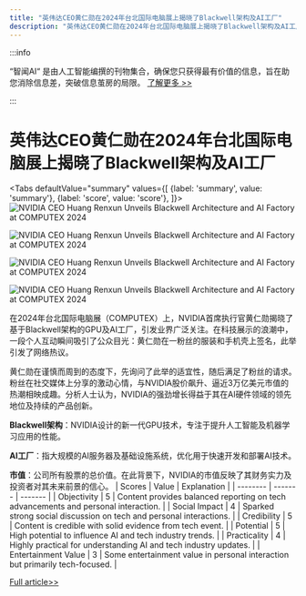 ```yaml
---
title: "英伟达CEO黄仁勋在2024年台北国际电脑展上揭晓了Blackwell架构及AI工厂"
description: "英伟达CEO黄仁勋在2024年台北国际电脑展上揭晓了Blackwell架构及AI工厂"
---
```



:::info

“智闻AI“ 是由人工智能编撰的刊物集合，确保您只获得最有价值的信息，旨在助您消除信息差，突破信息茧房的局限。  [了解更多 >>](/)

:::

# 英伟达CEO黄仁勋在2024年台北国际电脑展上揭晓了Blackwell架构及AI工厂


<Tabs
	defaultValue="summary"
	values={[
	{label: 'summary', value: 'summary'},
	{label: 'score', value: 'score'},
]}>
<TabItem value="summary">
<img
  src="https://image.informedainews.com/2024/06/07/Ar-rRN-1717724959-0.jpg"
  alt="NVIDIA CEO Huang Renxun Unveils Blackwell Architecture and AI Factory at COMPUTEX 2024"
/>

<img
  src="https://image.informedainews.com/2024/06/07/Ar-lR3-1717724959-1.jpg"
  alt="NVIDIA CEO Huang Renxun Unveils Blackwell Architecture and AI Factory at COMPUTEX 2024"
/>

<img
  src="https://image.informedainews.com/2024/06/07/Ar-03n-1717724959-2.jpg"
  alt="NVIDIA CEO Huang Renxun Unveils Blackwell Architecture and AI Factory at COMPUTEX 2024"
/>

<img
  src="https://image.informedainews.com/2024/06/07/Ar-Byi-1717724959-3.jpg"
  alt="NVIDIA CEO Huang Renxun Unveils Blackwell Architecture and AI Factory at COMPUTEX 2024"
/>



在2024年台北国际电脑展（COMPUTEX）上，NVIDIA首席执行官黄仁勋揭晓了基于Blackwell架构的GPU及AI工厂，引发业界广泛关注。在科技展示的浪潮中，一段个人互动瞬间吸引了公众目光：黄仁勋在一粉丝的服装和手机壳上签名，此举引发了网络热议。

黄仁勋在谨慎而周到的态度下，先询问了此举的适宜性，随后满足了粉丝的请求。粉丝在社交媒体上分享的激动心情，与NVIDIA股价飙升、逼近3万亿美元市值的热潮相映成趣。分析人士认为，NVIDIA的强劲增长得益于其在AI硬件领域的领先地位及持续的产品创新。

**Blackwell架构**：NVIDIA设计的新一代GPU技术，专注于提升人工智能及机器学习应用的性能。

**AI工厂**：指大规模的AI服务器及基础设施系统，优化用于快速开发和部署AI技术。

**市值**：公司所有股票的总价值。在此背景下，NVIDIA的市值反映了其财务实力及投资者对其未来前景的信心。
</TabItem>
<TabItem value="score">
	| Scores     | Value   | Explanation |
	| -------- | ------- | ------- |
	| Objectivity  | 5    | Content provides balanced reporting on tech advancements and personal interaction.    |
	| Social Impact | 4     | Sparked strong social discussion on tech and personal interactions.    |
	| Credibility    | 5    | Content is credible with solid evidence from tech event.    |
	| Potential    | 5    | High potential to influence AI and tech industry trends.    |
	| Practicality    | 4    | Highly practical for understanding AI and tech industry updates.    |
	| Entertainment Value    | 3    | Some entertainment value in personal interaction but primarily tech-focused.    |
</TabItem>
</Tabs>

[Full article>>](https://www.cnbeta.com.tw/articles/tech/1433645.htm)

